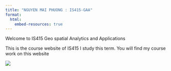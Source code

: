 ```yaml
---
title: "NGUYEN MAI PHUONG : IS415-GAA"
format:
  html:
    embed-resources: true
---
```


Welcome to IS415 Geo spatial Analytics and Applications

This is the course website of IS415 I study this term. You will find my course work on this website

![](images/74D277B2-18AD-4619-9C6E-8EC0CE43F63F.jpg)
